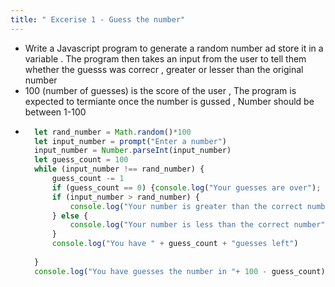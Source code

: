 ```yaml
---
title: " Excerise 1 - Guess the number"
---
```


- Write a Javascript program to generate a random number ad store it in a variable . The program then takes an input from the user to tell them whether the guesss was correcr , greater or lesser than the original number
- 100 (number of guesses) is the score of the user , The program is expected to termiante once the number is gussed , Number should be between 1-100
- ```js
    let rand_number = Math.random()*100
    let input_number = prompt("Enter a number")
    input_number = Number.parseInt(input_number)
    let guess_count = 100
    while (input_number !== rand_number) {
        guess_count -= 1
        if (guess_count == 0) {console.log("Your guesses are over"); break}
        if (input_number > rand_number) {
            console.log("Your number is greater than the correct number")
        } else {
            console.log("Your number is less than the correct number")
        }
        console.log("You have " + guess_count + "guesses left")
        
    }
    console.log("You have guesses the number in "+ 100 - guess_count)
    ```
